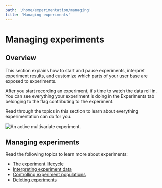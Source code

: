 ```yaml
---
path: '/home/experimentation/managing'
title: 'Managing experiments'
---
```


# Managing experiments

<Metadata timeToRead={props.timeToRead} lastModifiedDateFormatted={props.lastModifiedDateFormatted} />

## Overview

This section explains how to start and pause experiments, interpret experiment results, and customize which parts of your user base are exposed to experiments.

After you start recording an experiment, it's time to watch the data roll in. You can see everything your experiment is doing in the Experiments tab belonging to the flag contributing to the experiment.

Read through the topics in this section to learn about everything experimentation can do for you.

![An active multivariate experiment.](../../images/experiment-running.png)

## Managing experiments

Read the following topics to learn more about experiments:

- [The experiment lifecycle](./experimentation-lifecycle)
- [Interpreting experiment data](./experimentation-interpret)
- [Controlling experiment populations](./experimentation-targeting)
- [Deleting experiments](./experimentation-delete)
